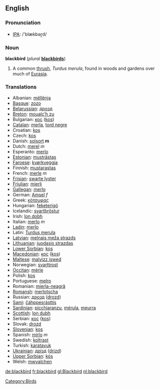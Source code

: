 {{wikipedia}}
==English==

===Pronunciation===
*[[w:IPA|IPA]]: /'blækbəɽd/

===Noun===
'''blackbird''' (''plural'' '''[[blackbirds]]''')

# A common [[thrush]], ''Turdus merula'', found in woods and gardens over much of [[Eurasia]].
 
===Translations===

*Albanian: [[mëllënja]]
*[[Basque]]: [[zozo]]
*[[Belarussian]]: [[дрозд]]
*[[Breton]]: [[moualc’h zu]]
*Bulgarian: [[кос]] ([[kos]])
*[[Catalan]]: [[merla]], [[tord negre]]
*Croatian: [[kos]]
*Czech: [[kos]]
*Danish: [[solsort]] '''m'''
*Dutch: [[merel]] ''m''
*Esperanto: [[merlo]]
*[[Estonian]]: [[musträstas]]
*[[Faroese]]: [[kvørkveggja]]
*Finnish: [[mustarastas]]
*French: [[merle]] ''m''
*[[Frisian]]: [[swarte lyster]]
*[[Friulian]]: [[mierli]]
*[[Gallegan]]: [[merlo]]
*German: [[Amsel]] ''f''
*Greek: [[κότσυφας]] '' ''
*Hungarian: [[feketerigó]]
*Icelandic: [[svartþröstur]]
*Irish: [[lon dobh]]
*Italian: [[merlo]] ''m''
*[[Ladin]]: [[merlo]]
*Latin: [[Turdus merula]] '' ''
*[[Latvian]]: [[melnais meža strazds]]
*[[Lithuanian]]: [[juodasis strazdas]]
*[[Lower Sorbian]]: [[kos]]
*[[Macedonian]]: [[кос]] ([[kos]])
*[[Maltese]]: [[malvizz iswed]]
*Norwegian: [[svarttrost]]
*[[Occitan]]: [[mèrle]]
*Polish: [[kos]] '' ''
*Portuguese: [[melro]]
*Romanian: [[mierla-neagră]]
*[[Romansh]]: [[merlotscha]]
*Russian: [[дрозд]] ([[drozd]]) '' ''
*[[Sami]]: [[čáhppesrásttis]]
*[[Sardinian]]: [[picchiaranzu]], [[mérula]], [[meurra]]
*[[Scottish]]: [[lon dubh]]
*Serbian: [[кос]] ([[kos]])
*Slovak: [[drozd]]
*[[Slovenian]]: [[kos]]
*Spanish: [[mirlo]] ''m''
*Swedish: [[koltrast]]
*Turkish: [[karatavuk]]
*[[Ukrainian]]: [[дрізд]] ([[drizd]])
*[[Upper Sorbian]]: [[kós]]
*Welsh: [[mwyalchen]]

[[Category:Birds]]

[[de:blackbird]]
[[fr:blackbird]]
[[gl:Blackbird]]
[[nl:blackbird]]